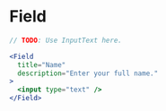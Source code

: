
# Field

<Documenter component={Field}>

```jsx preview
// TODO: Use InputText here.

<Field
  title="Name"
  description="Enter your full name."
>
  <input type="text" />
</Field>
```

</Documenter>
